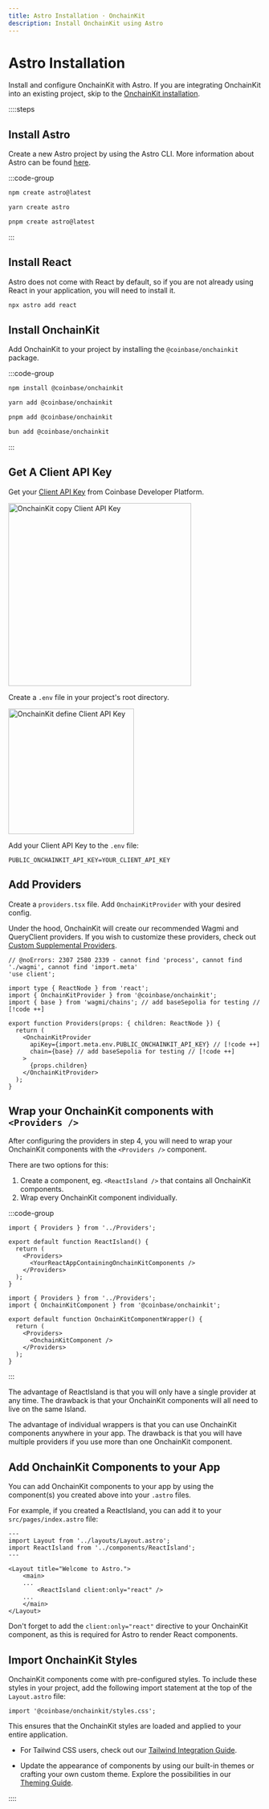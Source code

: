 ```yaml
---
title: Astro Installation · OnchainKit
description: Install OnchainKit using Astro
---
```



# Astro Installation

Install and configure OnchainKit with Astro.
If you are integrating OnchainKit into an existing project,
skip to the [OnchainKit installation](#install-onchainkit).

::::steps

## Install Astro

Create a new Astro project by using the Astro CLI.
More information about Astro can be found [here](https://docs.astro.build/en/install-and-setup/#start-a-new-project).

:::code-group

```bash [npm]
npm create astro@latest
```

```bash [yarn]
yarn create astro
```

```bash [pnpm]
pnpm create astro@latest
```

:::

## Install React

Astro does not come with React by default, so if you are not already using React
in your application, you will need to install it.

```bash
npx astro add react
```

## Install OnchainKit

Add OnchainKit to your project by installing the `@coinbase/onchainkit` package.

:::code-group

```bash [npm]
npm install @coinbase/onchainkit
```

```bash [yarn]
yarn add @coinbase/onchainkit
```

```bash [pnpm]
pnpm add @coinbase/onchainkit
```

```bash [bun]
bun add @coinbase/onchainkit
```

:::

## Get A Client API Key

Get your [Client API Key](https://portal.cdp.coinbase.com/projects/api-keys/client-key) from Coinbase Developer Platform.

<img
  alt="OnchainKit copy Client API Key"
  src="https://onchainkit.xyz/assets/copy-api-key-guide.png"
  height="364"
/>

Create a `.env` file in your project's root directory.

<img
  alt="OnchainKit define Client API Key"
  src="https://onchainkit.xyz/assets/getting-started-create-env-file.png"
  width="250"
  loading="lazy"
/>

Add your Client API Key to the `.env` file:

```dotenv [.env]
PUBLIC_ONCHAINKIT_API_KEY=YOUR_CLIENT_API_KEY
```

## Add Providers

Create a `providers.tsx` file. Add `OnchainKitProvider` with your desired config.

Under the hood, OnchainKit will create our recommended Wagmi and QueryClient
providers. If you wish to customize these providers, check out [Custom
Supplemental Providers](/config/supplemental-providers).

```tsx twoslash [providers.tsx]
// @noErrors: 2307 2580 2339 - cannot find 'process', cannot find './wagmi', cannot find 'import.meta'
'use client';

import type { ReactNode } from 'react';
import { OnchainKitProvider } from '@coinbase/onchainkit';
import { base } from 'wagmi/chains'; // add baseSepolia for testing // [!code ++]

export function Providers(props: { children: ReactNode }) {
  return (
    <OnchainKitProvider
      apiKey={import.meta.env.PUBLIC_ONCHAINKIT_API_KEY} // [!code ++]
      chain={base} // add baseSepolia for testing // [!code ++]
    >
      {props.children}
    </OnchainKitProvider>
  );
}
```

## Wrap your OnchainKit components with `<Providers />`

After configuring the providers in step 4, you will need to wrap your OnchainKit components
with the `<Providers />` component.

There are two options for this:

1. Create a component, eg. `<ReactIsland />` that contains all OnchainKit components.
2. Wrap every OnchainKit component individually.

:::code-group

```tsx [ReactIsland]
import { Providers } from '../Providers';

export default function ReactIsland() {
  return (
    <Providers>
      <YourReactAppContainingOnchainKitComponents />
    </Providers>
  );
}
```

```tsx [OnchainKit Wrappers]
import { Providers } from '../Providers';
import { OnchainKitComponent } from '@coinbase/onchainkit';

export default function OnchainKitComponentWrapper() {
  return (
    <Providers>
      <OnchainKitComponent />
    </Providers>
  );
}
```

:::

The advantage of ReactIsland is that you will only have a single provider at any time.
The drawback is that your OnchainKit components will all need to live on the same Island.

The advantage of individual wrappers is that you can use OnchainKit components anywhere in your app.
The drawback is that you will have multiple providers if you use more than one OnchainKit component.

## Add OnchainKit Components to your App

You can add OnchainKit components to your app by using the component(s) you
created above into your `.astro` files.

For example, if you created a ReactIsland, you can add it to your
`src/pages/index.astro` file:

```astro [src/pages/index.astro]
---
import Layout from '../layouts/Layout.astro';
import ReactIsland from '../components/ReactIsland';
---

<Layout title="Welcome to Astro.">
	<main>
    ...
		<ReactIsland client:only="react" />
    ...
	</main>
</Layout>
```

Don't forget to add the `client:only="react"` directive to your OnchainKit component,
as this is required for Astro to render React components.

## Import OnchainKit Styles

OnchainKit components come with pre-configured styles.
To include these styles in your project, add the following import
statement at the top of the `Layout.astro` file:

```tsx
import '@coinbase/onchainkit/styles.css';
```

This ensures that the OnchainKit styles are loaded and applied to your entire application.

- For Tailwind CSS users, check out our [Tailwind Integration Guide](/guides/tailwind).

- Update the appearance of components by using our built-in themes or crafting your own custom theme.
  Explore the possibilities in our [Theming Guide](/guides/themes).

::::

<StartBuilding />
